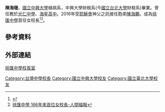 {{多個問題|
{{inappropriate tone|time=2019-01-12T09:30:56+00:00}}
{{unencyclopedic|time=2016-09-03T19:24:26+00:00}}
{{advert|time=2016-09-03T19:24:26+00:00}}
}}
'''陳海珊'''，[[國立中興大學|國立中興大學]]植病系，中興大學財稅系(今[[國立台北大學|國立台北大學]]財稅系)畢業。曾任教於[[光仁中學|光仁中學]]、[[海星高中|海星高中]]。2016年受[[耶穌會|耶穌會]]神父之託接任胞弟[[陳海鵬|陳海鵬]]，成為[[新北市私立徐匯高級中學|徐匯中學]]首任女校長<ref>{{Cite web |url=http://news.ltn.com.tw/news/local/paper/844992 |title=〈北部〉《獲選生命教育績優人員》陳海珊 讓學生體會人生價值-自由電子報 |access-date=2016-09-03 |archive-date=2015-01-13 |archive-url=https://web.archive.org/web/20150113124132/http://news.ltn.com.tw/news/local/paper/844992 |dead-url=no }}</ref><ref>[http://www.merit-times.com.tw/NewsPage.aspx?unid=443208 徐匯中學 166年來首位女校長-人間福報]</ref>。

==參考資料==
{{reflist}}

[[Category:台灣中學校長|Category:台灣中學校長]]
[[Category:國立中興大學校友|Category:國立中興大學校友]]
[[Category:國立臺北大學校友|Category:國立臺北大學校友]]
==外部連結==
[http://www.sish.ntpc.edu.tw/principal/profile1.html 徐匯中學校長室] {{Wayback|url=http://www.sish.ntpc.edu.tw/principal/profile1.html |date=20200205211814 }}